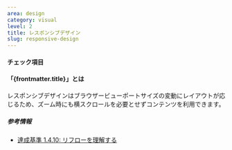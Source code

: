 ```yaml
---
area: design
category: visual
level: 2
title: レスポンシブデザイン
slug: responsive-design
---
```



#### チェック項目

<Checkpoint title="コンテンツ幅やレイアウトがビューポートの幅に応じるようにレスポンシブデザインを採用する"/>

#### 「{frontmatter.title}」とは

レスポンシブデザインはブラウザービューポートサイズの変動にレイアウトが応じるため、ズーム時にも横スクロールを必要とせずコンテンツを利用できます。

##### 参考情報

- [達成基準 1.4.10: リフローを理解する](https://waic.jp/docs/WCAG21/Understanding/reflow.html)
